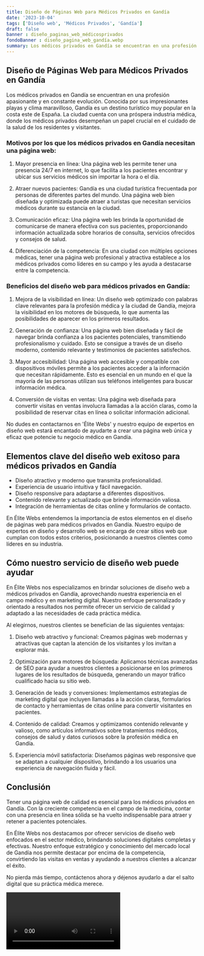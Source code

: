 ```yaml
---
title: Diseño de Páginas Web para Médicos Privados en Gandía
date: '2023-10-04'
tags: ['Diseño web', 'Médicos Privados', 'Gandía']
draft: false
banner : diseño_paginas_web_médicosprivados
fondoBanner : diseño_pagina_web_gandía.webp
summary: Los médicos privados en Gandía se encuentran en una profesión apasionante y en constante evolución. Conocida por sus impresionantes playas y clima maravilloso, Gandía es un destino turístico muy popular en la costa este de España. La ciudad cuenta con una próspera industria médica, donde los médicos privados desempeñan un papel crucial en el cuidado de la salud de los residentes y visitantes.
---
```


## Diseño de Páginas Web para Médicos Privados en Gandía

Los médicos privados en Gandía se encuentran en una profesión apasionante y en constante evolución. Conocida por sus impresionantes playas y clima maravilloso, Gandía es un destino turístico muy popular en la costa este de España. La ciudad cuenta con una próspera industria médica, donde los médicos privados desempeñan un papel crucial en el cuidado de la salud de los residentes y visitantes.

### Motivos por los que los médicos privados en Gandía necesitan una página web:

1. Mayor presencia en línea: Una página web les permite tener una presencia 24/7 en internet, lo que facilita a los pacientes encontrar y ubicar sus servicios médicos sin importar la hora o el día.

2. Atraer nuevos pacientes: Gandía es una ciudad turística frecuentada por personas de diferentes partes del mundo. Una página web bien diseñada y optimizada puede atraer a turistas que necesitan servicios médicos durante su estancia en la ciudad.

3. Comunicación eficaz: Una página web les brinda la oportunidad de comunicarse de manera efectiva con sus pacientes, proporcionando información actualizada sobre horarios de consulta, servicios ofrecidos y consejos de salud.

4. Diferenciación de la competencia: En una ciudad con múltiples opciones médicas, tener una página web profesional y atractiva establece a los médicos privados como líderes en su campo y les ayuda a destacarse entre la competencia.

### Beneficios del diseño web para médicos privados en Gandía:

1. Mejora de la visibilidad en línea: Un diseño web optimizado con palabras clave relevantes para la profesión médica y la ciudad de Gandía, mejora la visibilidad en los motores de búsqueda, lo que aumenta las posibilidades de aparecer en los primeros resultados.

2. Generación de confianza: Una página web bien diseñada y fácil de navegar brinda confianza a los pacientes potenciales, transmitiendo profesionalismo y cuidado. Esto se consigue a través de un diseño moderno, contenido relevante y testimonios de pacientes satisfechos.

3. Mayor accesibilidad: Una página web accesible y compatible con dispositivos móviles permite a los pacientes acceder a la información que necesitan rápidamente. Esto es esencial en un mundo en el que la mayoría de las personas utilizan sus teléfonos inteligentes para buscar información médica.

4. Conversión de visitas en ventas: Una página web diseñada para convertir visitas en ventas involucra llamadas a la acción claras, como la posibilidad de reservar citas en línea o solicitar información adicional.

No dudes en contactarnos en 'Élite Webs' y nuestro equipo de expertos en diseño web estará encantado de ayudarte a crear una página web única y eficaz que potencie tu negocio médico en Gandía.

<GifSeo />

<Cta />

## Elementos clave del diseño web exitoso para médicos privados en Gandía

- Diseño atractivo y moderno que transmita profesionalidad.
- Experiencia de usuario intuitiva y fácil navegación.
- Diseño responsive para adaptarse a diferentes dispositivos.
- Contenido relevante y actualizado que brinde información valiosa.
- Integración de herramientas de citas online y formularios de contacto.

En Élite Webs entendemos la importancia de estos elementos en el diseño de páginas web para médicos privados en Gandía. Nuestro equipo de expertos en diseño y desarrollo web se encarga de crear sitios web que cumplan con todos estos criterios, posicionando a nuestros clientes como líderes en su industria. 

## Cómo nuestro servicio de diseño web puede ayudar

En Élite Webs nos especializamos en brindar soluciones de diseño web a médicos privados en Gandía, aprovechando nuestra experiencia en el campo médico y en marketing digital. Nuestro enfoque personalizado y orientado a resultados nos permite ofrecer un servicio de calidad y adaptado a las necesidades de cada práctica médica.

Al elegirnos, nuestros clientes se benefician de las siguientes ventajas:

1. Diseño web atractivo y funcional: Creamos páginas web modernas y atractivas que captan la atención de los visitantes y los invitan a explorar más.

2. Optimización para motores de búsqueda: Aplicamos técnicas avanzadas de SEO para ayudar a nuestros clientes a posicionarse en los primeros lugares de los resultados de búsqueda, generando un mayor tráfico cualificado hacia su sitio web.

3. Generación de leads y conversiones: Implementamos estrategias de marketing digital que incluyen llamadas a la acción claras, formularios de contacto y herramientas de citas online para convertir visitantes en pacientes.

4. Contenido de calidad: Creamos y optimizamos contenido relevante y valioso, como artículos informativos sobre tratamientos médicos, consejos de salud y datos curiosos sobre la profesión médica en Gandía.

5. Experiencia móvil satisfactoria: Diseñamos páginas web responsive que se adaptan a cualquier dispositivo, brindando a los usuarios una experiencia de navegación fluida y fácil.

## Conclusión

Tener una página web de calidad es esencial para los médicos privados en Gandía. Con la creciente competencia en el campo de la medicina, contar con una presencia en línea sólida se ha vuelto indispensable para atraer y retener a pacientes potenciales.

En Élite Webs nos destacamos por ofrecer servicios de diseño web enfocados en el sector médico, brindando soluciones digitales completas y efectivas. Nuestro enfoque estratégico y conocimiento del mercado local de Gandía nos permite destacar por encima de la competencia, convirtiendo las visitas en ventas y ayudando a nuestros clientes a alcanzar el éxito.

No pierda más tiempo, contáctenos ahora y déjenos ayudarlo a dar el salto digital que su práctica médica merece.

<Video />

<CtaBot job='Médicos Privados' city='Gandía'/>

<Gmaps query='Gandía+españa+maps' />